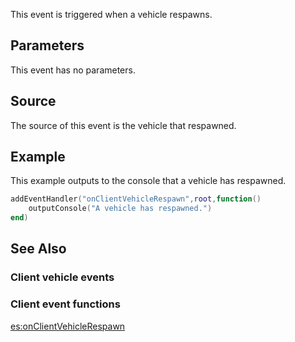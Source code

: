 {{Client event}}
 
This event is triggered when a vehicle respawns.

==Parameters== 
This event has no parameters.

==Source==
The source of this event is the vehicle that respawned.

==Example== 
This example outputs to the console that a vehicle has respawned.
<syntaxhighlight lang="lua">addEventHandler("onClientVehicleRespawn",root,function()
	outputConsole("A vehicle has respawned.")
end)</syntaxhighlight>

==See Also==
===Client vehicle events===
{{Client_vehicle_events}}
===Client event functions===
{{Client_event_functions}}
[[/es:onClientVehicleRespawn.md|es:onClientVehicleRespawn]]